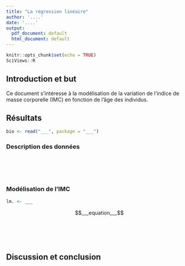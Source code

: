 ```yaml
---
title: "La régression linéaire"
author: '....'
date: '....'
output:
  pdf_document: default
  html_document: default
---
```



<!--# Cette balise est un commentaire. -->

<!--% Cette balise est une consigne. Ne jamais modifier ni déplacer les consignes dans le document! -->

```r
knitr::opts_chunk$set(echo = TRUE)
SciViews::R
```


## Introduction et but

<!--# Introduction et but ont été réduits à leur plus simple expression en une seule phrase, mais normalement cette section est plus détaillée (ce n'est pas le but de l'exercice ici) ! -->

Ce document s'intéresse à la modélisation de la variation de l'indice de masse corporelle (IMC) en fonction de l'âge des individus.

## Résultats

<!--% Importez les données `biometry` du package `BioDataScience`. Utilisez la page d'aide pour en apprendre davantage sur ces données.-->

```r
bio <- read("___", package = "___")
```

### Description des données

<!--% Calculez la variable `bmi` qui est l'indice de masse corporelle (IMC) avec la fonction `mutate().` -->

```r

```

<!--% Ajoutez un label et des unités à cette nouvelle variable avec la fonction `labelise()` -->

```r

```

<!--% Réalisez un nuage de points de la variable `bmi` en fonction de la variable `age`. -->

```r

```

<!--% Décrivez le graphique ci-dessus en 3 à 4 phrases.-->


<!--% Proposez deux graphiques ou tableaux supplémentaires. Décrivez-les en 3 à 4 phrases.-->

```r

```



```r

```



### Modélisation de l'IMC

<!--% Utilisez la fonction `lm()` afin de calculer la régression linéaire de la variable `bmi` en fonction de la variable `age` et placez le résultat dans une variable `lm.`. -->

```r
lm. <- ___
```

<!--% Écrivez l'équation mathématique de ce modèle (paramétriqation du modèle) en utilisant la syntaxe LaTeX ci-dessous. -->

$$___equation___$$
<!--% Proposez un résumé de votre modèle avec la fonction `summary()` appliquée sur votre objet `lm.`.-->

```r

```

<!--% Décrivez le résultat du résumé de l'objet `lm.` en 5 à 6 phrases. Soyez complet ! -->


<!--% Étudiez la distribution homogène des résidus de votre modèle. -->

```r

```

<!--% Décrivez ce graphique. Soyez complet ! -->


<!--% Vérifiez la normalité des résidus de votre modèle. -->

```r

```

<!--% Décrivez ce graphique. Soyez complet ! -->


<!--% Étudiez la distribution des résidus standardisés. -->

```r

```

<!--% Décrivez ce graphique. Soyez complet ! -->


<!--% Étudiez l’influence des individus sur la régression linéaire grâce à la distance de Cook. -->

```r

```

<!--% Décrivez ce graphique. Soyez complet ! -->


## Discussion et conclusion

<!--% Selon vous, est-ce que ce modèle représente correctement vos données. Répondez en 4 à 6 lignes. Énoncez éventuellement des pistes d'amélioration du modèle dans vos conclusions. --> 

